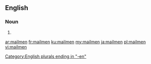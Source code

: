 ==English==

===Noun===
{{head|en|noun plural form}}

# {{plural of|mailman|lang=en}}

[[Category:English plurals ending in "-en"]]

[[ar:mailmen]]
[[fr:mailmen]]
[[ku:mailmen]]
[[my:mailmen]]
[[ja:mailmen]]
[[pl:mailmen]]
[[vi:mailmen]]